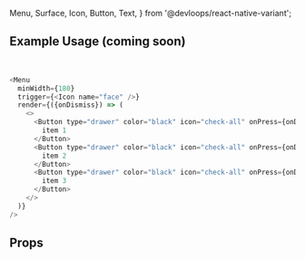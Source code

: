   Menu,
  Surface,
  Icon,
  Button,
  Text,
} from '@devloops/react-native-variant';

<Meta title="Components|Menu" />

## Example Usage (coming soon)

<br />
<MenuProps />

```js dark
<Menu
  minWidth={180}
  trigger={<Icon name="face" />}
  render={({onDismiss}) => (
    <>
      <Button type="drawer" color="black" icon="check-all" onPress={onDismiss}>
        item 1
      </Button>
      <Button type="drawer" color="black" icon="check-all" onPress={onDismiss}>
        item 2
      </Button>
      <Button type="drawer" color="black" icon="check-all" onPress={onDismiss}>
        item 3
      </Button>
    </>
  )}
/>
```

<h2>Props</h2>
<Props of={MenuProps} />
